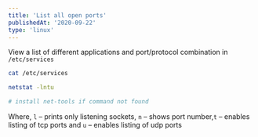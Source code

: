 ```yaml
---
title: 'List all open ports'
publishedAt: '2020-09-22'
type: 'linux'
---
```


View a list of different applications and port/protocol combination in `/etc/services`

```bash title="List of services"
cat /etc/services 
```

```bash title="List all open ports"
netstat -lntu

# install net-tools if command not found
```

Where, `l` – prints only listening sockets, `n` – shows port number,`t` – enables listing of tcp ports and `u` – enables listing of udp ports